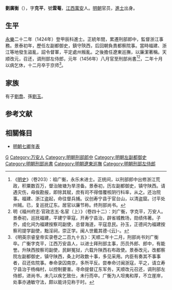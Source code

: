 {{明清人物信息框
| 姓名 = 劉喬
| 原名 =
| 圖片名稱 = 
| 圖片大小 = 220px
| 圖片說明 = 
| 最高職務 = 刑部尚書
| 最高散阶 =
| 國家 = 大明
| 爵位 =
| 籍貫 = [[江西承宣布政使司|江西承宣布政使司]][[吉安府|吉安府]][[萬安縣|萬安縣]]
| 族裔 = 
| 字號 = 字克平，號雲菴
| 室名 = 
| 諡號 = 
| 出生日期 = 洪武二十八年（1395年）
| 出生地點 = 
| 逝世日期 = 天順二年（1457年）十二月
| 逝世地點 = 
| 墓葬 =
| 配偶 =
| 親屬 = 子 [[劉喬_(成化進士)|劉喬]]<br>孫 [[劉玉_(明朝官員)|劉玉]]
| 出身 = 
*永樂二十二年甲戌科同進士出身
| 經歷 = 
| 著作 =
}}
'''劉廣衡'''（{{bd|1395年||1458年|1月19日|}}），字'''克平'''，號'''雲菴'''，[[江西|江西]][[萬安縣|萬安]]人。[[明朝|明朝]]官员，[[進士|進士]]出身。

==生平==
[[永乐_(明朝)|永樂]]二十二年（1424年）登甲辰科進士。正統年間，累遷刑部郎中，監督浙江事務。景泰初年，歷任左副都御史，鎮守陝西，后回朝負責都察院事。當時福建、浙江等地發生盜亂，詔令督軍，平定處州叛亂。之後擔任遼東巡撫，以廉潔著稱。天顺改元，召还，调刑部左侍郎，元年（1456年）八月官至刑部尚書<ref>《[[明史|明史]]》（卷203）：祖广衡，永乐末进士。正统间，以刑部郎中出修浙江荒政，积粟数百万，督治陂塘为旱涝备。景泰初，历左副都御史，镇守陕西。请遇灾伤，毋俟勘报，即除其赋，庶有司不得借覆核阴行科率，从之。还治院事。福建、浙江盗起，命往督兵捕。议创寿宁县于官台山，以清盗窟。讨平处州贼。已，复巡抚辽东。居官以廉节称。终刑部尚书。</ref><ref>明《福州府志·官政志五·名宦（上）》（卷四十二）：刘广衡，字克平，万安人。景泰初，巡抚福建，平建宁草寇，开寿宁县治，辟省城教场，勋绩伟著。子乔，成化间为福建按察司副使，总督海道，平寇息民。孙玉，正德间为福建按察司提学副使，黜淫祠，崇正学。闽人世戴其德-{云}-。</ref>，二年十月以病乞休，十二月卒于京师<ref>《明英宗睿皇帝实录卷之二百九十五》：天顺二年十二月，刑部尚书刘广衡卒。广衡字克平，江西万安县人，以进士拜刑部主事，历员外郎、郎中，有能誉。升陕西按察司副使，民鲜冤狱，六载升陕西右布政使。景泰改元，改都察院左副都御史，镇守陕西，条上时政数十事，多见采用。内臣有奏其不事事者，召还佐院事。奉命录囚南京，多所平反。尝奉命讨闽浙寇，平之，请立寿宁县治于杨梅村，以控制要害。寻命提督辽东军务，天顺改元召还，调刑部左侍郎，进尚书，未几以疾乞致仕，未行而卒。广衡为人坦夷和厚，不立崖岸，处事亦通敏守法，颇以能诗见称于时。</ref>。

==家族==
有子[[劉喬_(成化進士)|劉喬]]、孫[[劉玉_(明朝官員)|劉玉]]。

==参考文献==
{{wikisource|明史/卷203}}
{{Reflist}}

==相關條目==
*[[明朝七卿年表|明朝七卿年表]]

{{start box}}
{{s-off}}
{{succession box|[[軒輗|軒輗]]|[[陸瑜|陸瑜]]|[[明朝刑部尚書|明朝刑部尚書]]|1457年-1458年}}
{{end box}}

{{永樂二十二年甲辰科殿試金榜}}

{{Authority control}}

{{DEFAULTSORT:Liu劉}}
[[Category:刘姓|G]]
[[Category:万安人|Category:万安人]]
[[Category:明朝刑部郎中|Category:明朝刑部郎中]]
[[Category:明朝左副都御史|Category:明朝左副都御史]]
[[Category:明朝刑部尚書|Category:明朝刑部尚書]]
[[Category:明朝遼東巡撫|Category:明朝遼東巡撫]]
[[Category:明朝刑部左侍郎|Category:明朝刑部左侍郎]]